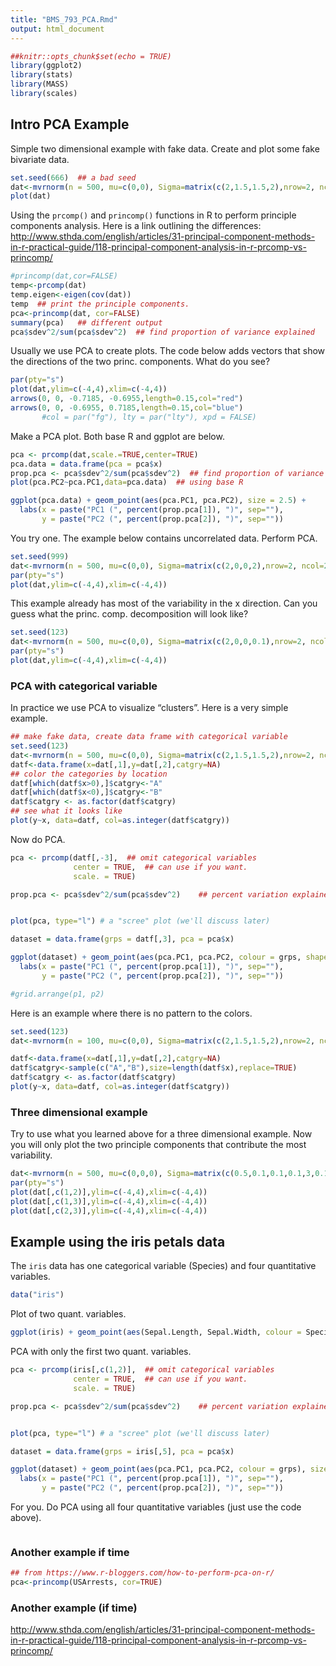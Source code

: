 ```yaml
---
title: "BMS_793_PCA.Rmd"
output: html_document
---
```


```r
##knitr::opts_chunk$set(echo = TRUE)
library(ggplot2)
library(stats)
library(MASS)
library(scales)
```

## Intro PCA Example

Simple two dimensional example with fake data.  Create and plot some fake bivariate data.


```r
set.seed(666)  ## a bad seed
dat<-mvrnorm(n = 500, mu=c(0,0), Sigma=matrix(c(2,1.5,1.5,2),nrow=2, ncol=2)) 
plot(dat)
```

Using the `prcomp()` and `princomp()` functions in R to perform principle components analysis.  Here is a link outlining the differences: <http://www.sthda.com/english/articles/31-principal-component-methods-in-r-practical-guide/118-principal-component-analysis-in-r-prcomp-vs-princomp/>

```r
#princomp(dat,cor=FALSE)
temp<-prcomp(dat)
temp.eigen<-eigen(cov(dat))
temp  ## print the principle components.
pca<-princomp(dat, cor=FALSE)
summary(pca)   ## different output
pca$sdev^2/sum(pca$sdev^2)  ## find proportion of variance explained

```

Usually we use PCA to create plots.  The code below adds vectors that show the directions of the two princ. components.  What do you see?

```r
par(pty="s")
plot(dat,ylim=c(-4,4),xlim=c(-4,4))
arrows(0, 0, -0.7185, -0.6955,length=0.15,col="red")
arrows(0, 0, -0.6955, 0.7185,length=0.15,col="blue")
       #col = par("fg"), lty = par("lty"), xpd = FALSE)


```

Make a PCA plot.  Both base R and ggplot are below. 

```r
pca <- prcomp(dat,scale.=TRUE,center=TRUE)
pca.data = data.frame(pca = pca$x)
prop.pca <- pca$sdev^2/sum(pca$sdev^2)  ## find proportion of variance explained
plot(pca.PC2~pca.PC1,data=pca.data)  ## using base R

ggplot(pca.data) + geom_point(aes(pca.PC1, pca.PC2), size = 2.5) +
  labs(x = paste("PC1 (", percent(prop.pca[1]), ")", sep=""),
       y = paste("PC2 (", percent(prop.pca[2]), ")", sep=""))


```


You try one.  The example below contains uncorrelated data.  Perform PCA.   

```r
set.seed(999)
dat<-mvrnorm(n = 500, mu=c(0,0), Sigma=matrix(c(2,0,0,2),nrow=2, ncol=2)) 
par(pty="s")
plot(dat,ylim=c(-4,4),xlim=c(-4,4))

```

This example already has most of the variability in the x direction.  Can you guess what the princ. comp. decomposition will look like?

```r
set.seed(123)
dat<-mvrnorm(n = 500, mu=c(0,0), Sigma=matrix(c(2,0,0,0.1),nrow=2, ncol=2)) 
par(pty="s")
plot(dat,ylim=c(-4,4),xlim=c(-4,4))

```

### PCA with categorical variable

In practice we use PCA to visualize "clusters".  Here is a very simple example.

```r
## make fake data, create data frame with categorical variable
set.seed(123)
dat<-mvrnorm(n = 500, mu=c(0,0), Sigma=matrix(c(2,1.5,1.5,2),nrow=2, ncol=2)) 
datf<-data.frame(x=dat[,1],y=dat[,2],catgry=NA)
## color the categories by location
datf[which(datf$x>0),]$catgry<-"A"
datf[which(datf$x<0),]$catgry<-"B"
datf$catgry <- as.factor(datf$catgry)
## see what it looks like
plot(y~x, data=datf, col=as.integer(datf$catgry))
```

Now do PCA. 
```r
pca <- prcomp(datf[,-3],  ## omit categorical variables
              center = TRUE,  ## can use if you want.
              scale. = TRUE) 

prop.pca <- pca$sdev^2/sum(pca$sdev^2)    ## percent variation explained


plot(pca, type="l") # a "scree" plot (we'll discuss later)

dataset = data.frame(grps = datf[,3], pca = pca$x)

ggplot(dataset) + geom_point(aes(pca.PC1, pca.PC2, colour = grps, shape = grps), size = 2.5) +
  labs(x = paste("PC1 (", percent(prop.pca[1]), ")", sep=""),
       y = paste("PC2 (", percent(prop.pca[2]), ")", sep=""))

#grid.arrange(p1, p2)
```


Here is an example where there is no pattern to the colors.  

```r
set.seed(123)
dat<-mvrnorm(n = 100, mu=c(0,0), Sigma=matrix(c(2,1.5,1.5,2),nrow=2, ncol=2)) 

datf<-data.frame(x=dat[,1],y=dat[,2],catgry=NA)
datf$catgry<-sample(c("A","B"),size=length(datf$x),replace=TRUE)
datf$catgry <- as.factor(datf$catgry)
plot(y~x, data=datf, col=as.integer(datf$catgry))
```

### Three dimensional example

Try to use what you learned above for a three dimensional example.  Now you will only plot the two principle components that contribute the most variability.


```r
dat<-mvrnorm(n = 500, mu=c(0,0,0), Sigma=matrix(c(0.5,0.1,0.1,0.1,3,0.1,0.1,0.1,5),nrow=3, ncol=3))
par(pty="s")
plot(dat[,c(1,2)],ylim=c(-4,4),xlim=c(-4,4))
plot(dat[,c(1,3)],ylim=c(-4,4),xlim=c(-4,4))
plot(dat[,c(2,3)],ylim=c(-4,4),xlim=c(-4,4))


```

## Example using the iris petals data

The `iris` data has one categorical variable (Species) and four quantitative variables.  
```r
data("iris")
```


Plot of two quant. variables.

```r
ggplot(iris) + geom_point(aes(Sepal.Length, Sepal.Width, colour = Species), size = 2.5) 
```

PCA with only the first two quant. variables.

```r
pca <- prcomp(iris[,c(1,2)],  ## omit categorical variables
              center = TRUE,  ## can use if you want.
              scale. = TRUE) 

prop.pca <- pca$sdev^2/sum(pca$sdev^2)    ## percent variation explained


plot(pca, type="l") # a "scree" plot (we'll discuss later)

dataset = data.frame(grps = iris[,5], pca = pca$x)

ggplot(dataset) + geom_point(aes(pca.PC1, pca.PC2, colour = grps), size = 2.5) +
  labs(x = paste("PC1 (", percent(prop.pca[1]), ")", sep=""),
       y = paste("PC2 (", percent(prop.pca[2]), ")", sep=""))

```


For you.  Do PCA using all four quantitative variables (just use the code above).

```r

```


### Another example if time

```r
## from https://www.r-bloggers.com/how-to-perform-pca-on-r/
pca<-princomp(USArrests, cor=TRUE)

```

### Another example (if time)

<http://www.sthda.com/english/articles/31-principal-component-methods-in-r-practical-guide/118-principal-component-analysis-in-r-prcomp-vs-princomp/>

